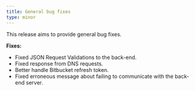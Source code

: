 ```yaml
---
title: General bug fixes
type: minor
---
```


This release aims to provide general bug fixes.

**Fixes:**

* Fixed JSON Request Validations to the back-end.
* Fixed response from DNS requests.
* Better handle Bitbucket refresh token.
* Fixed erroneous message about failing to communicate with the back-end server.
